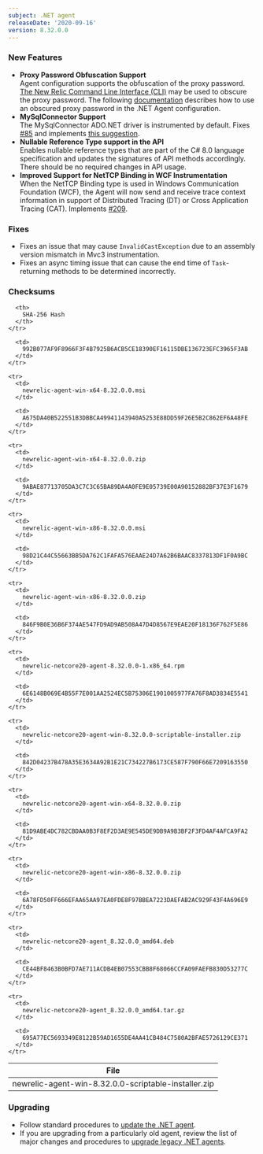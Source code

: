 ```yaml
---
subject: .NET agent
releaseDate: '2020-09-16'
version: 8.32.0.0
---
```


### New Features

* **Proxy Password Obfuscation Support**  
  Agent configuration supports the obfuscation of the proxy password. [The New Relic Command Line Interface (CLI)](https://github.com/newrelic/newrelic-cli/blob/master/README.md) may be used to obscure the proxy password. The following [documentation](https://docs.newrelic.com/docs/agents/net-agent/configuration/net-agent-configuration#proxy) describes how to use an obscured proxy password in the .NET Agent configuration.
* **MySqlConnector Support**  
  The MySqlConnector ADO.NET driver is instrumented by default. Fixes [#85](https://github.com/newrelic/newrelic-dotnet-agent/issues/85) and implements [this suggestion](https://discuss.newrelic.com/t/feature-idea-support-mysqlconnector-driver-for-db-instrumentation/63414).
* **Nullable Reference Type support in the API**  
  Enables nullable reference types that are part of the C# 8.0 language specification and updates the signatures of API methods accordingly. There should be no required changes in API usage.
* **Improved Support for NetTCP Binding in WCF Instrumentation**  
  When the NetTCP Binding type is used in Windows Communication Foundation (WCF), the Agent will now send and receive trace context information in support of Distributed Tracing (DT) or Cross Application Tracing (CAT). Implements [#209](https://github.com/newrelic/newrelic-dotnet-agent/issues/209).

### Fixes

* Fixes an issue that may cause `InvalidCastException` due to an assembly version mismatch in Mvc3 instrumentation.
* Fixes an async timing issue that can cause the end time of `Task`-returning methods to be determined incorrectly.

### Checksums

<table>
  <thead>
    <tr>
      <th>
        File
      </th>

      <th>
        SHA-256 Hash
      </th>
    </tr>
  </thead>

  <tbody>
    <tr>
      <td>
        newrelic-agent-win-8.32.0.0-scriptable-installer.zip
      </td>

      <td>
        992B077AF9F8966F3F4B7925B6ACB5CE18390EF16115DBE136723EFC3965F3AB
      </td>
    </tr>

    <tr>
      <td>
        newrelic-agent-win-x64-8.32.0.0.msi
      </td>

      <td>
        A675DA40B522551B3DBBCA49941143940A5253E88DD59F26E5B2C862EF6A48FE
      </td>
    </tr>

    <tr>
      <td>
        newrelic-agent-win-x64-8.32.0.0.zip
      </td>

      <td>
        9ABAE87713705DA3C7C3C65BA89DA4A0FE9E05739E00A90152882BF37E3F1679
      </td>
    </tr>

    <tr>
      <td>
        newrelic-agent-win-x86-8.32.0.0.msi
      </td>

      <td>
        98D21C44C55663BB5DA762C1FAFA576EAAE24D7A62B6BAAC8337813DF1F0A9BC
      </td>
    </tr>

    <tr>
      <td>
        newrelic-agent-win-x86-8.32.0.0.zip
      </td>

      <td>
        846F9B0E36B6F374AE547FD9AD9AB508A47D4D8567E9EAE20F18136F762F5E86
      </td>
    </tr>

    <tr>
      <td>
        newrelic-netcore20-agent-8.32.0.0-1.x86_64.rpm
      </td>

      <td>
        6E6148B069E4B55F7E001AA2524EC5B75306E1901005977FA76F8AD3834E5541
      </td>
    </tr>

    <tr>
      <td>
        newrelic-netcore20-agent-win-8.32.0.0-scriptable-installer.zip
      </td>

      <td>
        842D04237B478A35E3634A92B1E21C734227B6173CE587F790F66E7209163550
      </td>
    </tr>

    <tr>
      <td>
        newrelic-netcore20-agent-win-x64-8.32.0.0.zip
      </td>

      <td>
        81D9ABE4DC782CBDAA0B3F8EF2D3AE9E545DE9DB9A9B3BF2F3FD4AF4AFCA9FA2
      </td>
    </tr>

    <tr>
      <td>
        newrelic-netcore20-agent-win-x86-8.32.0.0.zip
      </td>

      <td>
        6A78FD50FF666EFAA65AA97EA0FDE8F97BBEA7223DAEFAB2AC929F43F4A696E9
      </td>
    </tr>

    <tr>
      <td>
        newrelic-netcore20-agent_8.32.0.0_amd64.deb
      </td>

      <td>
        CE44BF8463B0BFD7AE711ACDB4EB07553CBB8F68066CCFA09FAEFB830D53277C
      </td>
    </tr>

    <tr>
      <td>
        newrelic-netcore20-agent_8.32.0.0_amd64.tar.gz
      </td>

      <td>
        695A77EC5693349E8122B59AD1655DE4AA41CB484C7580A2BFAE5726129CE371
      </td>
    </tr>
  </tbody>
</table>

### Upgrading

* Follow standard procedures to [update the .NET agent](/docs/agents/net-agent/installation-configuration/update-net-agent).
* If you are upgrading from a particularly old agent, review the list of major changes and procedures to [upgrade legacy .NET agents](/docs/agents/net-agent/troubleshooting/upgrade-legacy-net-agents).
